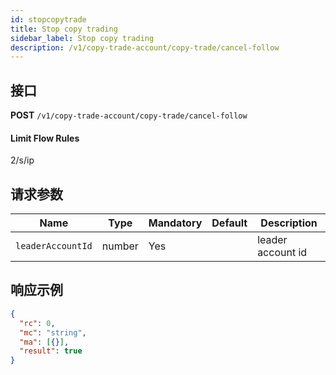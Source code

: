 ```yaml
---
id: stopcopytrade
title: Stop copy trading
sidebar_label: Stop copy trading
description: /v1/copy-trade-account/copy-trade/cancel-follow
---
```


## 接口

**POST** `/v1/copy-trade-account/copy-trade/cancel-follow`

#### **Limit Flow Rules**

2/s/ip

## 请求参数

| Name              | Type   | Mandatory | Default | Description       |
| ----------------- | ------ | --------- | ------- | ----------------- |
| `leaderAccountId` | number | Yes       |         | leader account id |

## 响应示例

```json
{
  "rc": 0,
  "mc": "string",
  "ma": [{}],
  "result": true
}
```
